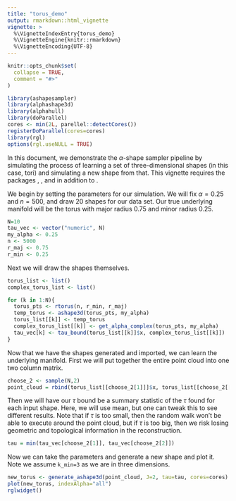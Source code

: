```yaml
---
title: "torus_demo"
output: rmarkdown::html_vignette
vignette: >
  %\VignetteIndexEntry{torus_demo}
  %\VignetteEngine{knitr::rmarkdown}
  %\VignetteEncoding{UTF-8}
---
```


```r
knitr::opts_chunk$set(
  collapse = TRUE,
  comment = "#>"
)
```

```r
library(ashapesampler)
library(alphashape3d)
library(alphahull)
library(doParallel)
cores <- min(2L, parellel::detectCores())
registerDoParallel(cores=cores)
library(rgl)
options(rgl.useNULL = TRUE)
```

In this document, we demonstrate the $\alpha$-shape sampler pipeline by simulating
the process of learning a set of three-dimensional shapes (in this case, tori) and
simulating a new shape from that. This vignette requires the packages \emph{alphashape3d}, \emph{alphahull}, and \emph{rgl} in addition to \emph{ashapesampler}.

We begin by setting the parameters for our simulation. We will fix $\alpha=0.25$ 
and $n=500$, and draw 20 shapes for our data set. Our true underlying manifold
will be the torus with major radius 0.75 and minor radius 0.25.

```r
N=10
tau_vec <- vector("numeric", N)
my_alpha <- 0.25
n <- 5000
r_maj <- 0.75
r_min <- 0.25
```

Next we will draw the shapes themselves.

```r
torus_list <- list()
complex_torus_list <- list()

for (k in 1:N){
  torus_pts <- rtorus(n, r_min, r_maj)
  temp_torus <- ashape3d(torus_pts, my_alpha)
  torus_list[[k]] <- temp_torus
  complex_torus_list[[k]] <- get_alpha_complex(torus_pts, my_alpha)
  tau_vec[k] <- tau_bound(torus_list[[k]]$x, complex_torus_list[[k]])
}
```

Now that we have the shapes generated and imported, we can learn the underlying
manifold. First we will put together the entire point cloud into one two column 
matrix.

```r
choose_2 <- sample(N,2)
point_cloud = rbind(torus_list[[choose_2[1]]]$x, torus_list[[choose_2[[2]]]]$x)
```

Then we will have our $\tau$ bound be a summary statistic of the $\tau$ found for 
each input shape. Here, we will use mean, but one can tweak this to see different
results. Note that if $\tau$ is too small, then the random walk won't be able to 
execute around the point cloud, but if $\tau$ is too big, then we risk losing 
geometric and topological information in the reconstruction.

```r
tau = min(tau_vec[choose_2[1]], tau_vec[choose_2[2]])
```

Now we can take the parameters and generate a new shape and plot it. Note we assume `k_min=3` as we are in three dimensions.

```r
new_torus <- generate_ashape3d(point_cloud, J=2, tau=tau, cores=cores)
plot(new_torus, indexAlpha="all")
rglwidget()
```
